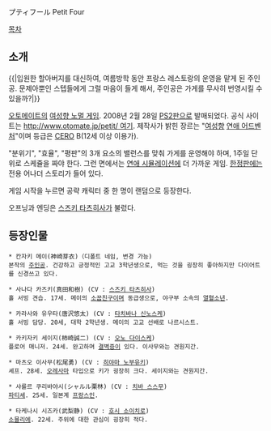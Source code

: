 プティフール
Petit Four

[[목차]]
== 소개 ==
{{|입원한 할아버지를 대신하여, 여름방학 동안 프랑스 레스토랑의 운영을 맡게 된 주인공.
문제아뿐인 스텝들에게 그럴 마음이 들게 해서, 주인공은 가게를 무사히 번영시킬 수 있을까?|}}

[[오토메이트]]의 [[여성향 노멀 게임]]. 2008년 2월 28일 [[PS2]]판으로 발매되었다. 공식 사이트는 [[http://www.otomate.jp/petit/ 여기]].
제작사가 밝힌 장르는 "[[여성향]] [[연애 어드벤처]]"이며 등급은 [[CERO]] B(12세 이상 이용가).

"분위기", "효율", "평판"의 3개 요소의 밸런스를 맞춰 가게를 운영해야 하며, 1주일 단위로 스케쥴을 짜야 한다. 그런 면에서는 [[연애 시뮬레이션]]에 더 가까운 게임.
[[한정판]]에는 전용 어나더 스토리가 들어 있다.

게임 시작을 누르면 공략 캐릭터 중 한 명이 랜덤으로 등장한다.

오프닝과 엔딩은 [[스즈키 타츠히사]]가 불렀다.

== 등장인물 == 
 * 칸자키 메이(神崎芽衣)（디폴트 네임, 변경 가능)
 본작의 [[주인공]]. 건강하고 긍정적인 고교 3학년생으로, 먹는 것을 굉장히 좋아하지만 다이어트를 신경쓰고 있다.

 * 사나다 카즈키(真田和樹) (CV : [[스즈키 타츠히사]])
 홀 서빙 견습. 17세. 메이의 [[소꿉친구]]이며 동급생으로, 야구부 소속의 [[열혈]]소년.

 * 카라사와 유우타(唐沢悠太) (CV : [[타치바나 신노스케]])
 홀 서빙 담당. 20세, 대학 2학년생. 메이의 고교 선배로 나르시스트.

 * 카키자키 세이지(柿崎誠二) (CV : [[오노 다이스케]])
 플로어 매니저. 24세. 완고하며 [[결벽증]]이 있다. 이사무와는 견원지간.

 * 마츠오 이사무(松尾勇) (CV : [[히야마 노부유키]])
 셰프. 28세. [[오레사마]] 타입으로 키가 굉장히 크다. 세이지와는 견원지간.

 * 샤를르 쿠리바야시(シャルル栗林) (CV : [[치바 스스무]])
 [[파티셰]]. 25세. 일본계 [[프랑스]]인.

 * 타케나시 시즈카(武梨静) (CV : [[호시 소이치로]])
 [[소믈리에]]. 22세. 주위에 대한 관심이 굉장히 적다.
